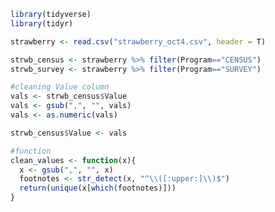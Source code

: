 ```r
library(tidyverse)
library(tidyr)

strawberry <- read.csv("strawberry_oct4.csv", header = T)

strwb_census <- strawberry %>% filter(Program=="CENSUS")
strwb_survey <- strawberry %>% filter(Program=="SURVEY")

#cleaning Value column
vals <- strwb_census$Value
vals <- gsub(",", "", vals)
vals <- as.numeric(vals)

strwb_census$Value <- vals

#function
clean_values <- function(x){
  x <- gsub(",", "", x)
  footnotes <- str_detect(x, "^\\([:upper:]\\)$")
  return(unique(x[which(footnotes)]))
}
```
